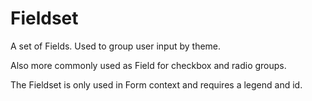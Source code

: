 

<Meta title="Forms/Fieldset/README" />

# Fieldset

A set of Fields. Used to group user input by theme.

Also more commonly used as Field for checkbox and radio groups.

The Fieldset is only used in Form context and requires a legend and id.

<Canvas of={FieldsetStories.Default} />
<Controls of={FieldsetStories.Default} />